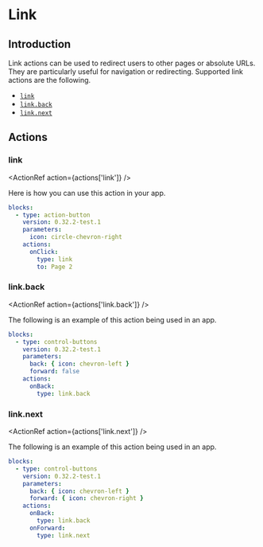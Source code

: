 
# Link

## Introduction

Link actions can be used to redirect users to other pages or absolute URLs. They are particularly
useful for navigation or redirecting. Supported link actions are the following.

- [`link`](../reference/action.mdx#link)
- [`link.back`](../reference/action.mdx#link.back)
- [`link.next`](../reference/action.mdx#link.next)

## Actions

### link<Side name="link" />

<ActionRef action={actions['link']} />

Here is how you can use this action in your app.

```yaml validate blocks-snippet
blocks:
  - type: action-button
    version: 0.32.2-test.1
    parameters:
      icon: circle-chevron-right
    actions:
      onClick:
        type: link
        to: Page 2
```

### link.back<Side name="link.back" />

<ActionRef action={actions['link.back']} />

The following is an example of this action being used in an app.

```yaml validate blocks-snippet
blocks:
  - type: control-buttons
    version: 0.32.2-test.1
    parameters:
      back: { icon: chevron-left }
      forward: false
    actions:
      onBack:
        type: link.back
```

### link.next<Side name="link.next" />

<ActionRef action={actions['link.next']} />

The following is an example of this action being used in an app.

```yaml validate blocks-snippet
blocks:
  - type: control-buttons
    version: 0.32.2-test.1
    parameters:
      back: { icon: chevron-left }
      forward: { icon: chevron-right }
    actions:
      onBack:
        type: link.back
      onForward:
        type: link.next
```
